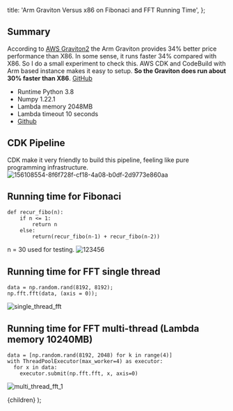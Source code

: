   title: 'Arm Graviton Versus x86 on Fibonaci and FFT Running Time',
};


## Summary

According to [AWS Graviton2](https://aws.amazon.com/blogs/compute/migrating-aws-lambda-functions-to-arm-based-aws-graviton2-processors/) the Arm Graviton provides 34% better price performance than X86. In some sense, it runs faster 34% compared with X86. So I do a small experiment to check this. AWS CDK and CodeBuild with Arm based instance makes it easy to setup. **So the Graviton does run about 30% faster than X86**. [GitHub](https://github.com/entest-hai/graviton-x86-lambda/blob/master/README.md)

- Runtime Python 3.8
- Numpy 1.22.1
- Lambda memory 2048MB
- Lambda timeout 10 seconds
- [Github](https://github.com/entest-hai/graviton-x86-lambda)

## CDK Pipeline

CDK make it very friendly to build this pipeline, feeling like pure programming infrastructure.
![156108554-8f6f728f-cf18-4a08-b0df-2d9773e860aa](https://user-images.githubusercontent.com/20411077/159539715-aabce252-113c-4a07-babf-ae7a0d8b948c.png)

## Running time for Fibonaci

```tsx
def recur_fibo(n):
    if n <= 1:
        return n
    else:
        return(recur_fibo(n-1) + recur_fibo(n-2))
```

n = 30 used for testing.
![123456](https://user-images.githubusercontent.com/20411077/159539282-5b9b3574-03ea-4f5f-82b2-7a7e302bc0ce.png)

## Running time for FFT single thread

```tsx
data = np.random.rand(8192, 8192);
np.fft.fft(data, (axis = 0));
```

![single_thread_fft](https://user-images.githubusercontent.com/20411077/159596938-37fb8b83-b98b-4b21-9007-b4b4b97fcc82.png)

## Running time for FFT multi-thread (Lambda memory 10240MB)

```tsx
data = [np.random.rand(8192, 2048) for k in range(4)]
with ThreadPoolExecutor(max_worker=4) as executor:
  for x in data:
    executor.submit(np.fft.fft, x, axis=0)
```

![multi_thread_fft_1](https://user-images.githubusercontent.com/20411077/159552054-3b5b84e7-6b35-4c2a-9332-7801f92d5de4.png)

  <MyLayoutTest frontmatter={meta}>{children}</MyLayoutTest>
);
